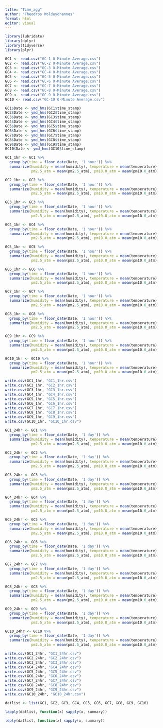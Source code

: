 ```yaml
---
title: "Time_agg"
author: "Theodros Woldeyohannes"
format: html
editor: visual
---
```


```r
library(lubridate)
library(dplyr)
library(tidyverse)
library(plyr)
```

```r
GC1 <- read.csv("GC-1 0-Minute Average.csv")
GC2 <- read.csv("GC-2 0-Minute Average.csv")
GC3 <- read.csv("GC-3 0-Minute Average.csv")
GC4 <- read.csv("GC-4 0-Minute Average.csv")
GC5 <- read.csv("GC-5 0-Minute Average.csv")
GC6 <- read.csv("GC-6 0-Minute Average.csv")
GC7 <- read.csv("GC-7 0-Minute Average.csv")
GC8 <- read.csv("GC-8 0-Minute Average.csv")
GC9 <- read.csv("GC-9 0-Minute Average.csv")
GC10 <- read.csv("GC-10 0-Minute Average.csv")
```

```r
GC1$Date <- ymd_hms(GC1$time_stamp)
GC2$Date <- ymd_hms(GC2$time_stamp)
GC3$Date <- ymd_hms(GC3$time_stamp)
GC4$Date <- ymd_hms(GC4$time_stamp)
GC5$Date <- ymd_hms(GC5$time_stamp)
GC6$Date <- ymd_hms(GC6$time_stamp)
GC7$Date <- ymd_hms(GC7$time_stamp)
GC8$Date <- ymd_hms(GC8$time_stamp)
GC9$Date <- ymd_hms(GC9$time_stamp)
GC10$Date <- ymd_hms(GC10$time_stamp)
```

```r
GC1_1hr <- GC1 %>%
  group_by(time = floor_date(Date, '1 hour')) %>%
  summarize(humidity = mean(humidity), temperature = mean(temperature), pressure = mean(pressure), voc = mean(voc), pm1.0_atm = mean(pm1.0_atm), 
            pm2.5_atm = mean(pm2.5_atm), pm10.0_atm = mean(pm10.0_atm))

GC2_1hr <- GC2 %>%
  group_by(time = floor_date(Date, '1 hour')) %>%
  summarize(humidity = mean(humidity), temperature = mean(temperature), pressure = mean(pressure), voc = mean(voc), pm1.0_atm = mean(pm1.0_atm), 
            pm2.5_atm = mean(pm2.5_atm), pm10.0_atm = mean(pm10.0_atm))

GC3_1hr <- GC3 %>%
  group_by(time = floor_date(Date, '1 hour')) %>%
  summarize(humidity = mean(humidity), temperature = mean(temperature), pressure = mean(pressure), voc = mean(voc), pm1.0_atm = mean(pm1.0_atm), 
            pm2.5_atm = mean(pm2.5_atm), pm10.0_atm = mean(pm10.0_atm))

GC4_1hr <- GC4 %>%
  group_by(time = floor_date(Date, '1 hour')) %>%
  summarize(humidity = mean(humidity), temperature = mean(temperature), pressure = mean(pressure), voc = mean(voc), pm1.0_atm = mean(pm1.0_atm), 
            pm2.5_atm = mean(pm2.5_atm), pm10.0_atm = mean(pm10.0_atm))

GC5_1hr <- GC5 %>%
  group_by(time = floor_date(Date, '1 hour')) %>%
  summarize(humidity = mean(humidity), temperature = mean(temperature), pressure = mean(pressure), voc = mean(voc), pm1.0_atm = mean(pm1.0_atm), 
            pm2.5_atm = mean(pm2.5_atm), pm10.0_atm = mean(pm10.0_atm))

GC6_1hr <- GC6 %>%
  group_by(time = floor_date(Date, '1 hour')) %>%
  summarize(humidity = mean(humidity), temperature = mean(temperature), pressure = mean(pressure), voc = mean(voc), pm1.0_atm = mean(pm1.0_atm), 
            pm2.5_atm = mean(pm2.5_atm), pm10.0_atm = mean(pm10.0_atm))

GC7_1hr <- GC7 %>%
  group_by(time = floor_date(Date, '1 hour')) %>%
  summarize(humidity = mean(humidity), temperature = mean(temperature), pressure = mean(pressure), voc = mean(voc), pm1.0_atm = mean(pm1.0_atm), 
            pm2.5_atm = mean(pm2.5_atm), pm10.0_atm = mean(pm10.0_atm))

GC8_1hr <- GC8 %>%
  group_by(time = floor_date(Date, '1 hour')) %>%
  summarize(humidity = mean(humidity), temperature = mean(temperature), pressure = mean(pressure), voc = mean(voc), pm1.0_atm = mean(pm1.0_atm), 
            pm2.5_atm = mean(pm2.5_atm), pm10.0_atm = mean(pm10.0_atm))

GC9_1hr <- GC9 %>%
  group_by(time = floor_date(Date, '1 hour')) %>%
  summarize(humidity = mean(humidity), temperature = mean(temperature), pressure = mean(pressure), voc = mean(voc), pm1.0_atm = mean(pm1.0_atm), 
            pm2.5_atm = mean(pm2.5_atm), pm10.0_atm = mean(pm10.0_atm))

GC10_1hr <- GC10 %>%
  group_by(time = floor_date(Date, '1 hour')) %>%
  summarize(humidity = mean(humidity), temperature = mean(temperature), pressure = mean(pressure), voc = mean(voc), pm1.0_atm = mean(pm1.0_atm), 
            pm2.5_atm = mean(pm2.5_atm), pm10.0_atm = mean(pm10.0_atm))

```

```r
write.csv(GC1_1hr, "GC1_1hr.csv")
write.csv(GC2_1hr, "GC2_1hr.csv")
write.csv(GC3_1hr, "GC3_1hr.csv")
write.csv(GC4_1hr, "GC4_1hr.csv")
write.csv(GC5_1hr, "GC5_1hr.csv")
write.csv(GC6_1hr, "GC6_1hr.csv")
write.csv(GC7_1hr, "GC7_1hr.csv")
write.csv(GC8_1hr, "GC8_1hr.csv")
write.csv(GC9_1hr, "GC9_1hr.csv")
write.csv(GC10_1hr, "GC10_1hr.csv")
```

```r
GC1_24hr <- GC1 %>%
  group_by(time = floor_date(Date, '1 day')) %>%
  summarize(humidity = mean(humidity), temperature = mean(temperature), pressure = mean(pressure), voc = mean(voc), pm1.0_atm = mean(pm1.0_atm), 
            pm2.5_atm = mean(pm2.5_atm), pm10.0_atm = mean(pm10.0_atm))

GC2_24hr <- GC2 %>%
  group_by(time = floor_date(Date, '1 day')) %>%
  summarize(humidity = mean(humidity), temperature = mean(temperature), pressure = mean(pressure), voc = mean(voc), pm1.0_atm = mean(pm1.0_atm), 
            pm2.5_atm = mean(pm2.5_atm), pm10.0_atm = mean(pm10.0_atm))

GC3_24hr <- GC3 %>%
  group_by(time = floor_date(Date, '1 day')) %>%
  summarize(humidity = mean(humidity), temperature = mean(temperature), pressure = mean(pressure), voc = mean(voc), pm1.0_atm = mean(pm1.0_atm), 
            pm2.5_atm = mean(pm2.5_atm), pm10.0_atm = mean(pm10.0_atm))

GC4_24hr <- GC4 %>%
  group_by(time = floor_date(Date, '1 day')) %>%
  summarize(humidity = mean(humidity), temperature = mean(temperature), pressure = mean(pressure), voc = mean(voc), pm1.0_atm = mean(pm1.0_atm), 
            pm2.5_atm = mean(pm2.5_atm), pm10.0_atm = mean(pm10.0_atm))

GC5_24hr <- GC5 %>%
  group_by(time = floor_date(Date, '1 day')) %>%
  summarize(humidity = mean(humidity), temperature = mean(temperature), pressure = mean(pressure), voc = mean(voc), pm1.0_atm = mean(pm1.0_atm), 
            pm2.5_atm = mean(pm2.5_atm), pm10.0_atm = mean(pm10.0_atm))

GC6_24hr <- GC6 %>%
  group_by(time = floor_date(Date, '1 day')) %>%
  summarize(humidity = mean(humidity), temperature = mean(temperature), pressure = mean(pressure), voc = mean(voc), pm1.0_atm = mean(pm1.0_atm), 
            pm2.5_atm = mean(pm2.5_atm), pm10.0_atm = mean(pm10.0_atm))

GC7_24hr <- GC7 %>%
  group_by(time = floor_date(Date, '1 day')) %>%
  summarize(humidity = mean(humidity), temperature = mean(temperature), pressure = mean(pressure), voc = mean(voc), pm1.0_atm = mean(pm1.0_atm), 
            pm2.5_atm = mean(pm2.5_atm), pm10.0_atm = mean(pm10.0_atm))

GC8_24hr <- GC8 %>%
  group_by(time = floor_date(Date, '1 day')) %>%
  summarize(humidity = mean(humidity), temperature = mean(temperature), pressure = mean(pressure), voc = mean(voc), pm1.0_atm = mean(pm1.0_atm), 
            pm2.5_atm = mean(pm2.5_atm), pm10.0_atm = mean(pm10.0_atm))

GC9_24hr <- GC9 %>%
  group_by(time = floor_date(Date, '1 day')) %>%
  summarize(humidity = mean(humidity), temperature = mean(temperature), pressure = mean(pressure), voc = mean(voc), pm1.0_atm = mean(pm1.0_atm), 
            pm2.5_atm = mean(pm2.5_atm), pm10.0_atm = mean(pm10.0_atm))

GC10_24hr <- GC10 %>%
  group_by(time = floor_date(Date, '1 day')) %>%
  summarize(humidity = mean(humidity), temperature = mean(temperature), pressure = mean(pressure), voc = mean(voc), pm1.0_atm = mean(pm1.0_atm), 
            pm2.5_atm = mean(pm2.5_atm), pm10.0_atm = mean(pm10.0_atm))

```

```r
write.csv(GC1_24hr, "GC1_24hr.csv")
write.csv(GC2_24hr, "GC2_24hr.csv")
write.csv(GC3_24hr, "GC3_24hr.csv")
write.csv(GC4_24hr, "GC4_24hr.csv")
write.csv(GC5_24hr, "GC5_24hr.csv")
write.csv(GC6_24hr, "GC6_24hr.csv")
write.csv(GC7_24hr, "GC7_24hr.csv")
write.csv(GC8_24hr, "GC8_24hr.csv")
write.csv(GC9_24hr, "GC9_24hr.csv")
write.csv(GC10_24hr, "GC10_24hr.csv")

```

```r
datlist <- list(GC1, GC2, GC3, GC4, GC5, GC6, GC7, GC8, GC9, GC10)
```

```r
lapply(datlist, function(x) sapply(x, summary))
```
```r
ldply(datlist, function(x) sapply(x, summary))
```

